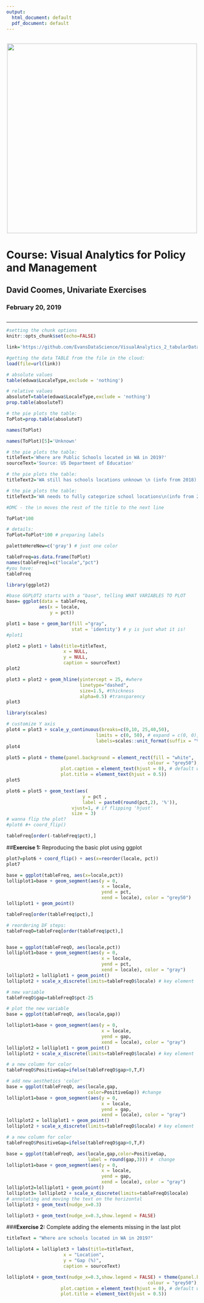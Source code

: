 ```yaml
---
output:
  html_document: default
  pdf_document: default
---
```

<br> 
<center><img src="http://i.imgur.com/sSaOozN.png" width="500"></center>

# Course: Visual Analytics for Policy and Management

## David Coomes, Univariate Exercises
### February 20, 2019

##
##
_____



```r

#setting the chunk options
knitr::opts_chunk$set(echo=FALSE)

link='https://github.com/EvansDataScience/VisualAnalytics_2_tabularData/raw/master/data/eduwa.rda'

#getting the data TABLE from the file in the cloud:
load(file=url(link))
```



```r
# absolute values
table(eduwa$LocaleType,exclude = 'nothing')
```

```r
# relative values
absoluteT=table(eduwa$LocaleType,exclude = 'nothing')
prop.table(absoluteT)
```


```r
# the pie plots the table:
ToPlot=prop.table(absoluteT)

```


```r
names(ToPlot)
```


```r
names(ToPlot)[5]='Unknown'
```


```r
# the pie plots the table:
titleText='Where are Public Schools located in WA in 2019?'
sourceText='Source: US Department of Education'

```


```r
# the pie plots the table:
titleText2='WA still has schools locations unknown \n (info from 2018)'

```


```r
# the pie plots the table:
titleText3='WA needs to fully categorize school locations\n(info from 2018)'

#DMC - the \n moves the rest of the title to the next line

```


```r
ToPlot*100
```


```r
# details:
ToPlot=ToPlot*100 # preparing labels

```



```r
paletteHereNew=c('gray') # just one color
```


```r
tableFreq=as.data.frame(ToPlot)
names(tableFreq)=c("locale","pct")
#you have:
tableFreq
```


```r
library(ggplot2)
```


```r
#base GGPLOT2 starts with a "base", telling WHAT VARIABLES TO PLOT
base= ggplot(data = tableFreq, 
            aes(x = locale,
                y = pct)) 

```


```r
plot1 = base + geom_bar(fill ="gray",
                        stat = 'identity') # y is just what it is!
#plot1
```


```r
plot2 = plot1 + labs(title=titleText,
                     x = NULL, 
                     y = NULL,
                     caption = sourceText)
plot2

```


```r
plot3 = plot2 + geom_hline(yintercept = 25, #where
                           linetype="dashed", 
                           size=1.5, #thickness
                           alpha=0.5) #transparency
plot3
```


```r
library(scales)

# customize Y axis
plot4 = plot3 + scale_y_continuous(breaks=c(0,10, 25,40,50),
                                 limits = c(0, 50), # expand = c(0, 0),
                                 labels=scales::unit_format(suffix = "%")) 
plot4
```

```r
plot5 = plot4 + theme(panel.background = element_rect(fill = "white",
                                                    colour = "grey50"),
                    plot.caption = element_text(hjust = 0), # default was 1
                    plot.title = element_text(hjust = 0.5))
plot5
```


```r

plot6 = plot5 + geom_text(aes(
                            y = pct ,
                            label = paste0(round(pct,2), '%')),
                        vjust=1, # if flipping 'hjust'
                        size = 3)
# wanna flip the plot?
#plot6 #+ coord_flip()


```



```r
tableFreq[order(-tableFreq$pct),]
```




##**Exercise 1:** Reproducing the basic plot using ggplot

```r

plot7=plot6 + coord_flip() + aes(x=reorder(locale, pct))
plot7


```



```r
base = ggplot(tableFreq, aes(x=locale,pct)) 
lolliplot1=base + geom_segment(aes(y = 0, 
                                   x = locale, 
                                   yend = pct, 
                                   xend = locale), color = "grey50") 
lolliplot1 + geom_point()
```

```r
tableFreq[order(tableFreq$pct),]
```

```r

# reordering DF steps:
tableFreqO=tableFreq[order(tableFreq$pct),]


base = ggplot(tableFreqO, aes(locale,pct)) 
lolliplot1=base + geom_segment(aes(y = 0, 
                                   x = locale, 
                                   yend = pct, 
                                   xend = locale), color = "gray") 
lolliplot2 = lolliplot1 + geom_point()
lolliplot2 + scale_x_discrete(limits=tableFreqO$locale) # key element
```


```r
# new variable
tableFreqO$gap=tableFreqO$pct-25

# plot the new variable
base = ggplot(tableFreqO, aes(locale,gap)) 

lolliplot1=base + geom_segment(aes(y = 0, 
                                   x = locale, 
                                   yend = gap, 
                                   xend = locale), color = "gray") 
lolliplot2 = lolliplot1 + geom_point()
lolliplot2 + scale_x_discrete(limits=tableFreqO$locale) # key element

```

```r
# a new column for color
tableFreqO$PositiveGap=ifelse(tableFreqO$gap>0,T,F)

# add new aesthetics 'color'
base = ggplot(tableFreqO, aes(locale,gap,
                              color=PositiveGap)) #change
lolliplot1=base + geom_segment(aes(y = 0, 
                                   x = locale, 
                                   yend = gap, 
                                   xend = locale), color = "gray") 
lolliplot2 = lolliplot1 + geom_point()
lolliplot2 + scale_x_discrete(limits=tableFreqO$locale) # key element
```

```r
# a new column for color
tableFreqO$PositiveGap=ifelse(tableFreqO$gap>0,T,F)

base = ggplot(tableFreqO, aes(locale,gap,color=PositiveGap,
                              label = round(gap,3))) #  change
lolliplot1=base + geom_segment(aes(y = 0, 
                                   x = locale, 
                                   yend = gap, 
                                   xend = locale), color = "gray") 
lolliplot2=lolliplot1 + geom_point() 
lolliplot3= lolliplot2 + scale_x_discrete(limits=tableFreqO$locale) 
# annotating and moving the text on the horizontal
lolliplot3 + geom_text(nudge_x=0.3) 

```

```r
lolliplot3 + geom_text(nudge_x=0.3,show.legend = FALSE) 
```

###**Exercise 2:** Complete adding the elements missing in the last plot

```r

titleText = "Where are schools located in WA in 2019?"

lolliplot4 = lolliplot3 + labs(title=titleText,
                     x = "Location", 
                     y = "Gap (%)",
                     caption = sourceText)

lolliplot4 + geom_text(nudge_x=0.3,show.legend = FALSE) + theme(panel.background = element_rect(fill = "white",
                                                    colour = "grey50"),
                    plot.caption = element_text(hjust = 0), # default was 1
                    plot.title = element_text(hjust = 0.5))

```



